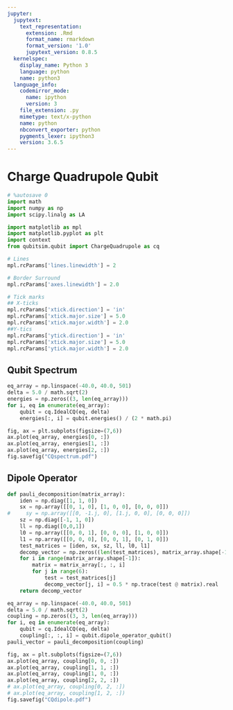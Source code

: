 ```yaml
---
jupyter:
  jupytext:
    text_representation:
      extension: .Rmd
      format_name: rmarkdown
      format_version: '1.0'
      jupytext_version: 0.8.5
  kernelspec:
    display_name: Python 3
    language: python
    name: python3
  language_info:
    codemirror_mode:
      name: ipython
      version: 3
    file_extension: .py
    mimetype: text/x-python
    name: python
    nbconvert_exporter: python
    pygments_lexer: ipython3
    version: 3.6.5
---
```


# Charge Quadrupole Qubit

```python
# %autosave 0
import math
import numpy as np
import scipy.linalg as LA

import matplotlib as mpl
import matplotlib.pyplot as plt
import context
from qubitsim.qubit import ChargeQuadrupole as cq
```

```python
# Lines
mpl.rcParams['lines.linewidth'] = 2

# Border Surround
mpl.rcParams['axes.linewidth'] = 2.0

# Tick marks
## X-ticks
mpl.rcParams['xtick.direction'] = 'in'
mpl.rcParams['xtick.major.size'] = 5.0
mpl.rcParams['xtick.major.width'] = 2.0
##Y-tics
mpl.rcParams['ytick.direction'] = 'in'
mpl.rcParams['xtick.major.size'] = 5.0
mpl.rcParams['ytick.major.width'] = 2.0
```

## Qubit Spectrum

```python
eq_array = np.linspace(-40.0, 40.0, 501)
delta = 5.0 / math.sqrt(2)
energies = np.zeros((3, len(eq_array)))
for i, eq in enumerate(eq_array):
    qubit = cq.IdealCQ(eq, delta)
    energies[:, i] = qubit.energies() / (2 * math.pi)
```

```python
fig, ax = plt.subplots(figsize=(7,6))
ax.plot(eq_array, energies[0, :])
ax.plot(eq_array, energies[1, :])
ax.plot(eq_array, energies[2, :])
fig.savefig("CQspectrum.pdf")
```

## Dipole Operator

```python
def pauli_decomposition(matrix_array):
    iden = np.diag([1, 1, 0])
    sx = np.array([[0, 1, 0], [1, 0, 0], [0, 0, 0]])
#     sy = np.array([[0, -1.j, 0], [1.j, 0, 0], [0, 0, 0]])
    sz = np.diag([-1, 1, 0])
    ll = np.diag([0,0,1])
    l0 = np.array([[0, 0, 1], [0, 0, 0], [1, 0, 0]])
    l1 = np.array([[0, 0, 0], [0, 0, 1], [0, 1, 0]])
    test_matrices = [iden, sx, sz, ll, l0, l1]
    decomp_vector = np.zeros((len(test_matrices), matrix_array.shape[-1]))
    for i in range(matrix_array.shape[-1]):
        matrix = matrix_array[:, :, i]
        for j in range(6):
            test = test_matrices[j]
            decomp_vector[j, i] = 0.5 * np.trace(test @ matrix).real
    return decomp_vector
```

```python
eq_array = np.linspace(-40.0, 40.0, 501)
delta = 5.0 / math.sqrt(2)
coupling = np.zeros((3, 3, len(eq_array)))
for i, eq in enumerate(eq_array):
    qubit = cq.IdealCQ(eq, delta)
    coupling[:, :, i] = qubit.dipole_operator_qubit()
pauli_vector = pauli_decomposition(coupling)
```

```python
fig, ax = plt.subplots(figsize=(7,6))
ax.plot(eq_array, coupling[0, 0, :])
ax.plot(eq_array, coupling[1, 1, :])
ax.plot(eq_array, coupling[1, 0, :])
ax.plot(eq_array, coupling[2, 2, :])
# ax.plot(eq_array, coupling[0, 2, :])
# ax.plot(eq_array, coupling[1, 2, :])
fig.savefig("CQdipole.pdf")
```

```python

```
